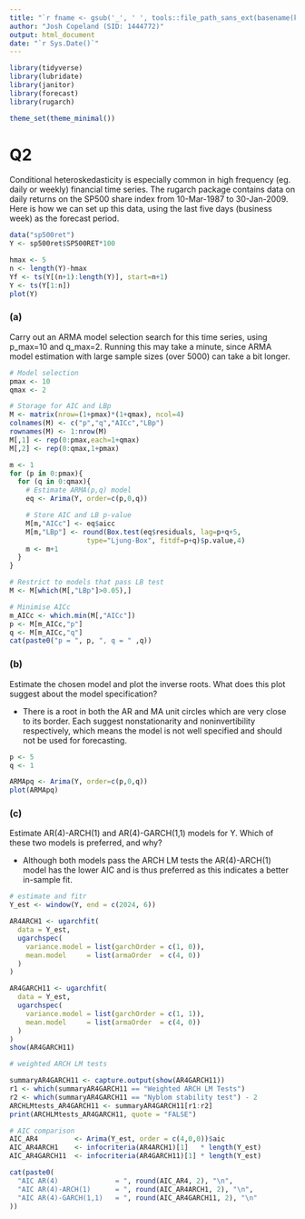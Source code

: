 ```yaml
---
title: "`r fname <- gsub('_', ' ', tools::file_path_sans_ext(basename(knitr::current_input()))); paste0(toupper(substr(fname, 1, 1)), substr(fname, 2, nchar(fname)))`"
author: "Josh Copeland (SID: 1444772)"
output: html_document
date: "`r Sys.Date()`"
---
```


```r

library(tidyverse)
library(lubridate)
library(janitor)
library(forecast)
library(rugarch)

theme_set(theme_minimal())

```



# Q2

Conditional heteroskedasticity is especially common in high frequency (eg. daily or weekly) financial time series. The rugarch package contains data on daily returns on the SP500 share index from 10-Mar-1987 to 30-Jan-2009. Here is how we can set up this data, using the last five days (business week) as the forecast period.

```r

data("sp500ret")
Y <- sp500ret$SP500RET*100

hmax <- 5
n <- length(Y)-hmax
Yf <- ts(Y[(n+1):length(Y)], start=n+1)
Y <- ts(Y[1:n])
plot(Y)

``` 


### (a)

Carry out an ARMA model selection search for this time series, using p_max=10 and q_max=2. Running this may take a minute, since ARMA model estimation with large sample sizes (over 5000) can take a bit longer.

```r

# Model selection
pmax <- 10
qmax <- 2

# Storage for AIC and LBp
M <- matrix(nrow=(1+pmax)*(1+qmax), ncol=4)
colnames(M) <- c("p","q","AICc","LBp")
rownames(M) <- 1:nrow(M)
M[,1] <- rep(0:pmax,each=1+qmax)
M[,2] <- rep(0:qmax,1+pmax)

m <- 1
for (p in 0:pmax){
  for (q in 0:qmax){
    # Estimate ARMA(p,q) model
    eq <- Arima(Y, order=c(p,0,q))

    # Store AIC and LB p-value
    M[m,"AICc"] <- eq$aicc
    M[m,"LBp"] <- round(Box.test(eq$residuals, lag=p+q+5,
                   type="Ljung-Box", fitdf=p+q)$p.value,4)
    m <- m+1
  }
}

# Restrict to models that pass LB test
M <- M[which(M[,"LBp"]>0.05),]

# Minimise AICc
m_AICc <- which.min(M[,"AICc"])
p <- M[m_AICc,"p"]
q <- M[m_AICc,"q"]
cat(paste0("p = ", p, ", q = " ,q))


```


### (b) 

Estimate the chosen model and plot the inverse roots. What does this plot suggest about the model specification?

* There is a root in both the AR and MA unit circles which are very close to its border. Each suggest nonstationarity and noninvertibility respectively, which means the model is not well specified and should not be used for forecasting.


```r

p <- 5
q <- 1

ARMApq <- Arima(Y, order=c(p,0,q))
plot(ARMApq)

```

### (c) 

Estimate AR(4)-ARCH(1) and AR(4)-GARCH(1,1) models for Y. Which of these two models is preferred, and why?


* Although both models pass the ARCH LM tests the AR(4)-ARCH(1) model has the lower AIC and is thus preferred as this indicates a better in-sample fit.

```r

# estimate and fitr
Y_est <- window(Y, end = c(2024, 6))

AR4ARCH1 <- ugarchfit(
  data = Y_est,
  ugarchspec(
    variance.model = list(garchOrder = c(1, 0)),
    mean.model     = list(armaOrder  = c(4, 0))
  )
)

AR4GARCH11 <- ugarchfit(
  data = Y_est,
  ugarchspec(
    variance.model = list(garchOrder = c(1, 1)),
    mean.model     = list(armaOrder  = c(4, 0))
  )
)
show(AR4GARCH11)

# weighted ARCH LM tests 

summaryAR4GARCH11 <- capture.output(show(AR4GARCH11))
r1 <- which(summaryAR4GARCH11 == "Weighted ARCH LM Tests")
r2 <- which(summaryAR4GARCH11 == "Nyblom stability test") - 2
ARCHLMtests_AR4GARCH11 <- summaryAR4GARCH11[r1:r2]
print(ARCHLMtests_AR4GARCH11, quote = "FALSE")

# AIC comparison 
AIC_AR4         <- Arima(Y_est, order = c(4,0,0))$aic
AIC_AR4ARCH1    <- infocriteria(AR4ARCH1)[1]   * length(Y_est)
AIC_AR4GARCH11  <- infocriteria(AR4GARCH11)[1] * length(Y_est)

cat(paste0(
  "AIC AR(4)              = ", round(AIC_AR4, 2), "\n",
  "AIC AR(4)-ARCH(1)      = ", round(AIC_AR4ARCH1, 2), "\n",
  "AIC AR(4)-GARCH(1,1)   = ", round(AIC_AR4GARCH11, 2), "\n"
))



```
